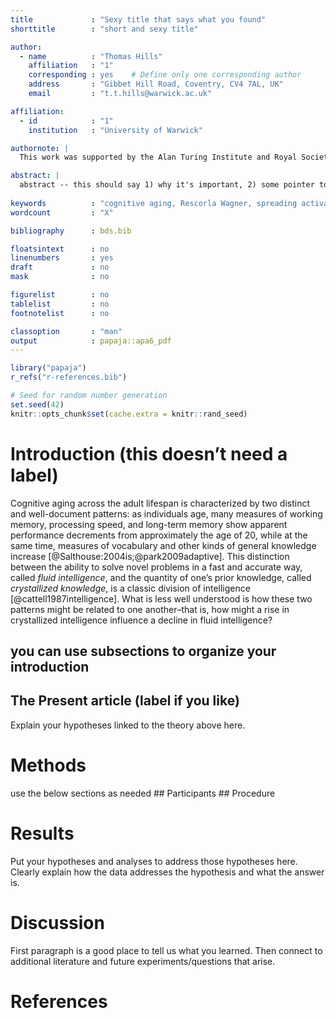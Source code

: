 ```yaml
---
title             : "Sexy title that says what you found"
shorttitle        : "short and sexy title"

author: 
  - name          : "Thomas Hills"
    affiliation   : "1"
    corresponding : yes    # Define only one corresponding author
    address       : "Gibbet Hill Road, Coventry, CV4 7AL, UK"
    email         : "t.t.hills@warwick.ac.uk"

affiliation:
  - id            : "1"
    institution   : "University of Warwick"

authornote: |
  This work was supported by the Alan Turing Institute and Royal Society Wolfson Research Merit Award WM160074.

abstract: |
  abstract -- this should say 1) why it's important, 2) some pointer to past theory and the gap in the literature that you will address, 3) what you did, 4) the results, 5) what it means.
  
keywords          : "cognitive aging, Rescorla Wagner, spreading activation, network science, "
wordcount         : "X"

bibliography      : bds.bib 

floatsintext      : no
linenumbers       : yes
draft             : no
mask              : no

figurelist        : no
tablelist         : no
footnotelist      : no

classoption       : "man"
output            : papaja::apa6_pdf
---
```


```r
library("papaja")
r_refs("r-references.bib")
```

```r
# Seed for random number generation
set.seed(42)
knitr::opts_chunk$set(cache.extra = knitr::rand_seed)
```

# Introduction (this doesn't need a label)
Cognitive aging across the adult lifespan is characterized by two distinct and well-document patterns: as individuals age, many measures of working memory, processing speed, and long-term memory show apparent performance decrements from approximately the age of 20, while at the same time, measures of vocabulary and other kinds of general knowledge increase [@Salthouse:2004is;@park2009adaptive]. This distinction between the ability to solve novel problems in a fast and accurate way, called _fluid intelligence_, and the quantity of one's prior knowledge, called _crystallized knowledge_, is a classic division of intelligence [@cattell1987intelligence]. What is less well understood is how these two patterns might be related to one another--that is, how might a rise in crystallized intelligence influence a decline in fluid intelligence?

## you can use subsections to organize your introduction

## The Present article (label if you like)

Explain your hypotheses linked to the theory above here.

# Methods

use the below sections as needed
## Participants
## Procedure

# Results

Put your hypotheses and analyses to address those hypotheses here.  Clearly explain how the data addresses the hypothesis and what the answer is.


# Discussion

First paragraph is a good place to tell us what you learned. Then connect to additional literature and future experiments/questions that arise.

\newpage

# References

::: {#refs custom-style="Bibliography"}
:::
